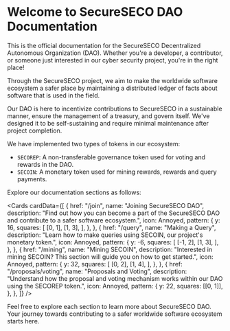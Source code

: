 
# Welcome to SecureSECO DAO Documentation

<Callout type="info" emoji="👾">
  This is the official documentation for the SecureSECO Decentralized Autonomous
  Organization (DAO). Whether you're a developer, a contributor, or someone just
  interested in our cyber security project, you're in the right place!
</Callout>

Through the SecureSECO project, we aim to make the worldwide software ecosystem a safer place by maintaining a distributed ledger of facts about software that is used in the field.

Our DAO is here to incentivize contributions to SecureSECO in a sustainable manner, ensure the management of a treasury, and govern itself. We've designed it to be self-sustaining and require minimal maintenance after project completion.

We have implemented two types of tokens in our ecosystem:

- `SECOREP`: A non-transferable governance token used for voting and rewards in the DAO.
- `SECOIN`: A monetary token used for mining rewards, rewards and query payments.

Explore our documentation sections as follows:

<Cards
  cardData={[
    {
      href: "/join",
      name: "Joining SecureSECO DAO",
      description:
        "Find out how you can become a part of the SecureSECO DAO and contribute to a safer software ecosystem.",
      icon: Annoyed,
      pattern: {
        y: 16,
        squares: [
          [0, 1],
          [1, 3],
        ],
      },
    },
    {
      href: "/query",
      name: "Making a Query",
      description:
        "Learn how to make queries using SECOIN, our project's monetary token.",
      icon: Annoyed,
      pattern: {
        y: -6,
        squares: [
          [-1, 2],
          [1, 3],
        ],
      },
    },
    {
      href: "/mining",
      name: "Mining SECOIN",
      description:
        "Interested in mining SECOIN? This section will guide you on how to get started.",
      icon: Annoyed,
      pattern: {
        y: 32,
        squares: [
          [0, 2],
          [1, 4],
        ],
      },
    },
    {
      href: "/proposals/voting",
      name: "Proposals and Voting",
      description:
        "Understand how the proposal and voting mechanism works within our DAO using the SECOREP token.",
      icon: Annoyed,
      pattern: {
        y: 22,
        squares: [[0, 1]],
      },
    },
  ]}
/>

Feel free to explore each section to learn more about SecureSECO DAO. Your journey towards contributing to a safer worldwide software ecosystem starts here.
